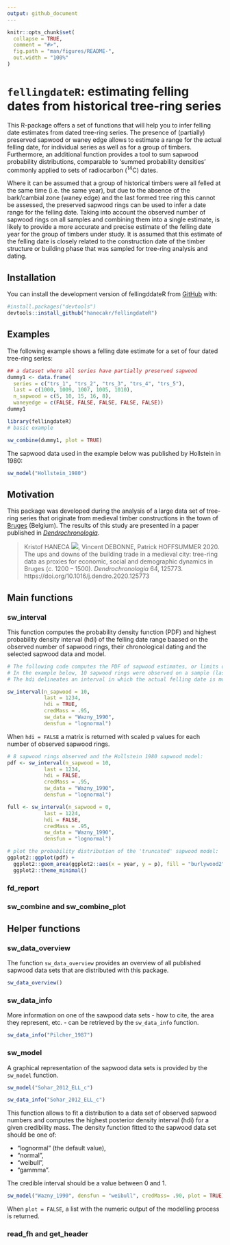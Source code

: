 ```yaml
---
output: github_document
---
```


<!-- README.md is generated from README.Rmd. Please edit that file -->

```r
knitr::opts_chunk$set(
  collapse = TRUE,
  comment = "#>",
  fig.path = "man/figures/README-",
  out.width = "100%"
)
```

# `fellingdateR`: estimating felling dates from historical tree-ring series

<!-- badges: start -->
<!-- badges: end -->


This R-package offers a set of functions that will help you to infer felling date estimates from dated tree-ring series. The presence of (partially) preserved sapwood or waney edge allows to estimate a range for the actual felling date, for individual series as well as for a group of timbers. Furthermore, an additional function provides a tool to sum sapwood probability distributions, comparable to 'summed probability densities' commonly applied to sets of radiocarbon (^14^C) dates.

Where it can be assumed that a group of historical timbers were all felled at the same time (i.e. the same year), but due to the absence of the bark/cambial zone (waney edge) and the last formed tree ring this cannot be assessed, the preserved sapwood rings can be used to infer a date range for the felling date. Taking into account the observed number of sapwood rings on all samples and combining them into a single estimate, is likely to provide a more accurate and precise estimate of the felling date year for the group of timbers under study. It is assumed that this estimate of the felling date is closely related to the construction date of the timber structure or building phase that was sampled for tree-ring analysis and dating.


## Installation

You can install the development version of fellingddateR from [GitHub](https://github.com/) with:

``` r
#install.packages("devtools")
devtools::install_github("hanecakr/fellingdateR")

```

## Examples

The following example shows a felling date estimate for a set of four dated tree-ring series:

```r
## a dataset where all series have partially preserved sapwood
dummy1 <- data.frame(
  series = c("trs_1", "trs_2", "trs_3", "trs_4", "trs_5"),
  last = c(1000, 1009, 1007, 1005, 1010),
  n_sapwood = c(5, 10, 15, 16, 8),
  waneyedge = c(FALSE, FALSE, FALSE, FALSE, FALSE))
dummy1
```


```r

library(fellingdateR)
# basic example

sw_combine(dummy1, plot = TRUE)

```

The sapwood data used in the example below was published by Hollstein in 1980:

```r

sw_model("Hollstein_1980")

```


## Motivation

This package was developed during the analysis of a large data set of tree-ring series that originate from medieval timber constructions in the town of [Bruges](https://en.wikipedia.org/wiki/Bruges) (Belgium). The results of this study are presented in a paper published in [_Dendrochronologia_](https://www.journals.elsevier.com/dendrochronologia).

>
> Kristof HANECA [![](https://orcid.org/sites/default/files/images/orcid_16x16.png)](https://orcid.org/0000-0002-7719-8305), Vincent DEBONNE, Patrick HOFFSUMMER 2020. The ups and downs of the building trade in a medieval city: tree-ring data as proxies for economic, social and demographic dynamics in Bruges (_c._ 1200 – 1500). _Dendrochronologia_ 64, 125773.  
> https://doi.org/10.1016/j.dendro.2020.125773
>

## Main functions

### sw_interval 

This function computes the probability density function (PDF) and highest probability density interval (hdi) of the felling date range baased on the observed number of sapwood rings, their chronological dating and the selected sapwood data and model.

```r
# The following code computes the PDF of sapwood estimates, or limits of the hdi for the felling date.
# In the example below, 10 sapwood rings were observed on a sample (last ring dated to 1234 AD) that is supposed to have a provenance in the Southern Baltic  region (sapwood model published by Wazny, 1990).
# The hdi delineates an interval in which the actual felling date is most likely situated. It is the shortest interval within a probability distribution for a given probability mass or credible interval. The hdi summarizes the distribution by specifying an interval that spans most of the distribution, say 95% of it, as such that every point inside the interval has higher credibility than any point outside the interval.

sw_interval(n_sapwood = 10,
            last = 1234,
            hdi = TRUE,
            credMass = .95, 
            sw_data = "Wazny_1990", 
            densfun = "lognormal")
```

When `hdi = FALSE` a matrix is returned with scaled p values for each number of observed sapwood rings.

```r
# 8 sapwood rings observed and the Hollstein 1980 sapwood model:
pdf <- sw_interval(n_sapwood = 10,
            last = 1234,
            hdi = FALSE,
            credMass = .95, 
            sw_data = "Wazny_1990", 
            densfun = "lognormal")

full <- sw_interval(n_sapwood = 0,
            last = 1224,
            hdi = FALSE,
            credMass = .95, 
            sw_data = "Wazny_1990", 
            densfun = "lognormal")

# plot the probability distribution of the 'truncated' sapwood model:
ggplot2::ggplot(pdf) +
  ggplot2::geom_area(ggplot2::aes(x = year, y = p), fill = "burlywood2", color = "burlywood4") +
  ggplot2::theme_minimal()
```

### fd_report

### sw_combine and sw_combine_plot

## Helper functions

### sw_data_overview

The function `sw_data_overview` provides an overview of all published sapwood data sets that are distributed with this package.

```r

sw_data_overview()

```

### sw_data_info

More information on one of the sawpood data sets - how to cite, the area they represent, etc. - can be retrieved by the `sw_data_info` function.

```r

sw_data_info("Pilcher_1987")

```

### sw_model

A graphical representation of the sapwood data sets is provided by the `sw_model` function. 

```r

sw_model("Sohar_2012_ELL_c")

sw_data_info("Sohar_2012_ELL_c")


```
This function allows to fit a distribution to a data set of observed sapwood numbers and computes the highest posterior density interval (hdi) for a given credibility mass.
The density function fitted to the sapwood data set should be one of:

   * "lognormal" (the default value),
   * "normal",
   * "weibull",
   * "gammma".
   
The credible interval should be a value between 0 and 1.

```r

sw_model("Wazny_1990", densfun = "weibull", credMass= .90, plot = TRUE)

```

When `plot = FALSE`, a list with the numeric output of the modelling process is returned. 

### read_fh and get_header





